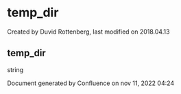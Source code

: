 
# temp_dir 

 Created by  Duvid Rottenberg, last modified on 2018.04.13

## temp_dir

string

Document generated by Confluence on nov 11, 2022 04:24
